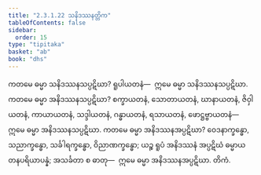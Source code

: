 ```yaml
---
title: "2.3.1.22 သနိဒဿနတ္တိက"
tableOfContents: false
sidebar:
  order: 15
type: "tipitaka"
basket: "ab"
book: "dhs"
---
```



<DynamicBreadcrumb />

<Division number="1056" book="dhs">

<Paragraph number="1721" book="dhs">
ကတမေ ဓမ္မာ သနိဒဿနသပ္ပဋိဃာ? ရူပါယတနံ—  ဣမေ ဓမ္မာ သနိဒဿနသပ္ပဋိဃာ.
</Paragraph>

</Division>
<Division number="1057" book="dhs">

<Paragraph number="1722" book="dhs">
ကတမေ ဓမ္မာ အနိဒဿနသပ္ပဋိဃာ? စက္ခာယတနံ, သောတာယတနံ, ဃာနာယတနံ, ဇိဝှါယတနံ, ကာယာယတနံ, သဒ္ဒါယတနံ, ဂန္ဓာယတနံ, ရသာယတနံ, ဖောဋ္ဌဗ္ဗာယတနံ—  ဣမေ ဓမ္မာ အနိဒဿနသပ္ပဋိဃာ.
</Paragraph>

</Division>
<Division number="1058" book="dhs">

<Paragraph number="1723" book="dhs">
ကတမေ ဓမ္မာ အနိဒဿနအပ္ပဋိဃာ? ဝေဒနာက္ခန္ဓော, သညာက္ခန္ဓော, သင်္ခါရက္ခန္ဓော, ဝိညာဏက္ခန္ဓော; ယဉ္စ ရူပံ အနိဒဿနံ အပ္ပဋိဃံ ဓမ္မာယတနပရိယာပန္နံ; အသင်္ခတာ စ ဓာတု—  ဣမေ ဓမ္မာ အနိဒဿနအပ္ပဋိဃာ.

</Paragraph>
</Division>

<Paragraph number="1724" type="center" book="dhs">
တိကံ.
</Paragraph>